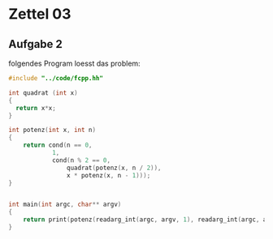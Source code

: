 # Zettel 03

## Aufgabe 2

folgendes Program loesst das problem:

```c
#include "../code/fcpp.hh"

int quadrat (int x)
{
  return x*x;
}

int potenz(int x, int n)
{
    return cond(n == 0, 
            1, 
            cond(n % 2 == 0, 
                quadrat(potenz(x, n / 2)), 
                x * potenz(x, n - 1)));
}


int main(int argc, char** argv)
{
    return print(potenz(readarg_int(argc, argv, 1), readarg_int(argc, argv, 2)));
}
```